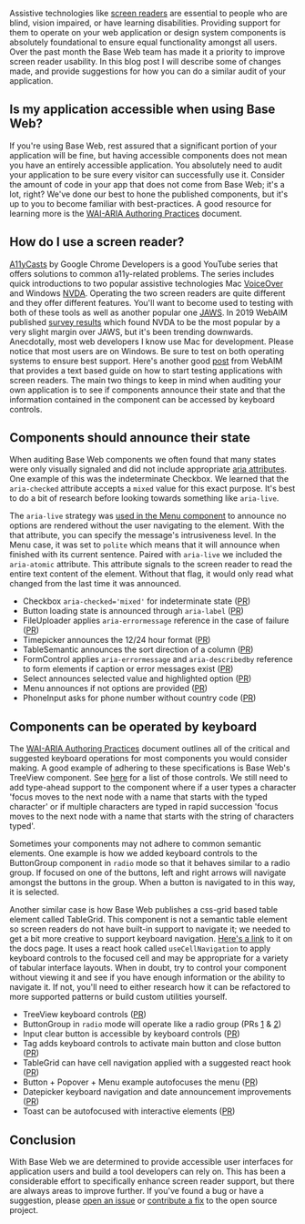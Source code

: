 


<Meta data={metadata} />

Assistive technologies like [screen readers](https://webaccess.berkeley.edu/ask-pecan/what-is-a-screen-reader) are essential to people who are blind, vision impaired, or have learning disabilities. Providing support for them to operate on your web application or design system components is absolutely foundational to ensure equal functionality amongst all users. Over the past month the Base Web team has made it a priority to improve screen reader usability. In this blog post I will describe some of changes made, and provide suggestions for how you can do a similar audit of your application.

## Is my application accessible when using Base Web?

If you're using Base Web, rest assured that a significant portion of your application will be fine, but having accessible components does not mean you have an entirely accessible application. You absolutely need to audit your application to be sure every visitor can successfully use it. Consider the amount of code in your app that does not come from Base Web; it's a lot, right? We've done our best to hone the published components, but it's up to you to become familiar with best-practices. A good resource for learning more is the [WAI-ARIA Authoring Practices](https://w3c.github.io/aria-practices) document.

## How do I use a screen reader?

[A11yCasts](https://www.youtube.com/playlist?list=PLNYkxOF6rcICWx0C9LVWWVqvHlYJyqw7g) by Google Chrome Developers is a good YouTube series that offers solutions to common a11y-related problems. The series includes quick introductions to two popular assistive technologies Mac [VoiceOver](https://youtu.be/5R-6WvAihms) and Windows [NVDA](https://youtu.be/Jao3s_CwdRU). Operating the two screen readers are quite different and they offer different features. You'll want to become used to testing with both of these tools as well as another popular one [JAWS](https://www.freedomscientific.com/products/software/jaws/). In 2019 WebAIM published [survey results](https://webaim.org/projects/screenreadersurvey8/#primary) which found NVDA to be the most popular by a very slight margin over JAWS, but it's been trending downwards. Anecdotally, most web developers I know use Mac for development. Please notice that most users are on Windows. Be sure to test on both operating systems to ensure best support. Here's another good [post](https://webaim.org/articles/screenreader_testing/) from WebAIM that provides a text based guide on how to start testing applications with screen readers. The main two things to keep in mind when auditing your own application is to see if components announce their state and that the information contained in the component can be accessed by keyboard controls.

## Components should announce their state

When auditing Base Web components we often found that many states were only visually signaled and did not include appropriate [aria attributes](https://developer.mozilla.org/en-US/docs/Web/Accessibility/ARIA). One example of this was the indeterminate Checkbox. We learned that the `aria-checked` attribute accepts a `mixed` value for this exact purpose. It's best to do a bit of research before looking towards something like `aria-live`.

<Example title="Checkbox" path="checkbox/indeterminate.js">
  <Indeterminate />
</Example>

The `aria-live` strategy was [used in the Menu component](https://github.com/uber/baseweb/pull/2950/files#diff-66db397a84ffba396815e0df84634ee5R124) to announce no options are rendered without the user navigating to the element. With the that attribute, you can specify the message's intrusiveness level. In the Menu case, it was set to `polite` which means that it will announce when finished with its current sentence. Paired with `aria-live` we included the `aria-atomic` attribute. This attribute signals to the screen reader to read the entire text content of the element. Without that flag, it would only read what changed from the last time it was announced.

- Checkbox `aria-checked='mixed'` for indeterminate state ([PR](https://github.com/uber/baseweb/pull/2918))
- Button loading state is announced through `aria-label` ([PR](https://github.com/uber/baseweb/pull/2890))
- FileUploader applies `aria-errormessage` reference in the case of failure ([PR](https://github.com/uber/baseweb/pull/2937))
- Timepicker announces the 12/24 hour format ([PR](https://github.com/uber/baseweb/pull/2963))
- TableSemantic announces the sort direction of a column ([PR](https://github.com/uber/baseweb/pull/2984))
- FormControl applies `aria-errormessage` and `aria-describedby` reference to form elements if caption or error messages exist ([PR](https://github.com/uber/baseweb/pull/2918))
- Select announces selected value and highlighted option ([PR](https://github.com/uber/baseweb/pull/2947))
- Menu announces if not options are provided ([PR](https://github.com/uber/baseweb/pull/2950/files))
- PhoneInput asks for phone number without country code ([PR](https://github.com/uber/baseweb/pull/2972))

## Components can be operated by keyboard

The [WAI-ARIA Authoring Practices](https://www.w3.org/TR/wai-aria-practices/#keyboard-interaction-22) document outlines all of the critical and suggested keyboard operations for most components you would consider making. A good example of adhering to these specifications is Base Web's TreeView component. See [here](https://w3c.github.io/aria-practices/#keyboard-interaction-23) for a list of those controls. We still need to add type-ahead support to the component where if a user types a character 'focus moves to the next node with a name that starts with the typed character' or if multiple characters are typed in rapid succession 'focus moves to the next node with a name that starts with the string of characters typed'.

<Example title="TreeView" path="tree-view/basic.js">
  <TreeViewBasic />
</Example>

Sometimes your components may not adhere to common semantic elements. One example is how we added keyboard controls to the ButtonGroup component in `radio` mode so that it behaves similar to a radio group. If focused on one of the buttons, left and right arrows will navigate amongst the buttons in the group. When a button is navigated to in this way, it is selected.

<Example title="ButtonGroup" path="button-group/radio-mode.js">
  <RadioMode />
</Example>

Another similar case is how Base Web publishes a css-grid based table element called TableGrid. This component is not a semantic table element so screen readers do not have built-in support to navigate it; we needed to get a bit more creative to support keyboard navigation. [Here's a link](https://baseweb.design/components/table-grid#accessible-cell-navigation) to it on the docs page. It uses a react hook called `useCellNavigation` to apply keyboard controls to the focused cell and may be appropriate for a variety of tabular interface layouts. When in doubt, try to control your component without viewing it and see if you have enough information or the ability to navigate it. If not, you'll need to either research how it can be refactored to more supported patterns or build custom utilities yourself.

<Example title="TableGrid" path="table-grid/cell-navigation.js">
  <CellNavigation />
</Example>

- TreeView keyboard controls ([PR](https://github.com/uber/baseweb/pull/2924))
- ButtonGroup in `radio` mode will operate like a radio group (PRs [1](https://github.com/uber/baseweb/pull/2913) & [2](https://github.com/uber/baseweb/pull/2941))
- Input clear button is accessible by keyboard controls ([PR](https://github.com/uber/baseweb/pull/2936))
- Tag adds keyboard controls to activate main button and close button ([PR](https://github.com/uber/baseweb/pull/2970))
- TableGrid can have cell navigation applied with a suggested react hook ([PR](https://github.com/uber/baseweb/pull/2989))
- Button + Popover + Menu example autofocuses the menu ([PR](https://github.com/uber/baseweb/pull/2997))
- Datepicker keyboard navigation and date announcement improvements ([PR](https://github.com/uber/baseweb/pull/3010))
- Toast can be autofocused with interactive elements ([PR](https://github.com/uber/baseweb/pull/2928))

## Conclusion

With Base Web we are determined to provide accessible user interfaces for application users and build a tool developers can rely on. This has been a considerable effort to specifically enhance screen reader support, but there are always areas to improve further. If you've found a bug or have a suggestion, please [open an issue](https://github.com/uber/baseweb//issues) or [contribute a fix](https://github.com/uber/baseweb/blob/master/CONTRIBUTING.md) to the open source project.
